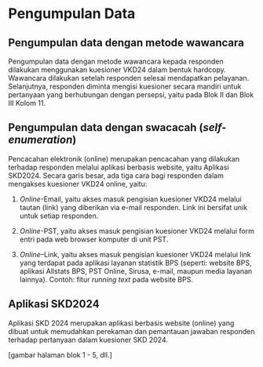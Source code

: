 # Pengumpulan Data

 ```{=tex}
\clearpage
\clearpage
```

## Pengumpulan data dengan metode wawancara

Pengumpulan data dengan metode wawancara kepada responden dilakukan menggunakan kuesioner VKD24 dalam bentuk hardcopy. Wawancara dilakukan setelah responden selesai mendapatkan pelayanan. Selanjutnya, responden diminta mengisi kuesioner secara mandiri untuk pertanyaan yang berhubungan dengan persepsi, yaitu pada Blok II dan Blok III Kolom 11.

## Pengumpulan data dengan swacacah (*self-enumeration*)

Pencacahan elektronik (online) merupakan pencacahan yang dilakukan terhadap responden melalui aplikasi berbasis website, yaitu Aplikasi SKD2024. Secara garis besar, ada tiga cara bagi responden dalam mengakses kuesioner VKD24 online, yaitu:

1.  *Online*-Email, yaitu akses masuk pengisian kuesioner VKD24 melalui tautan (link) yang diberikan via e-mail responden. Link ini bersifat unik untuk setiap responden.

2.  *Online*-PST, yaitu akses masuk pengisian kuesioner VKD24 melalui form entri pada web browser komputer di unit PST.

3.  *Online*–Link, yaitu akses masuk pengisian kuesioner VKD24 melalui link yang terdapat pada aplikasi layanan statistik BPS (seperti: website BPS, aplikasi Allstats BPS, PST Online, Sirusa, e-mail, maupun media layanan lainnya). Contoh: fitur *running text* pada website BPS.

## Aplikasi SKD2024

Aplikasi SKD 2024 merupakan aplikasi berbasis website (online) yang dibuat untuk memudahkan perekaman dan pemantauan jawaban responden terhadap pertanyaan dalam kuesioner SKD 2024.

\[gambar halaman blok 1 - 5, dll.\]
